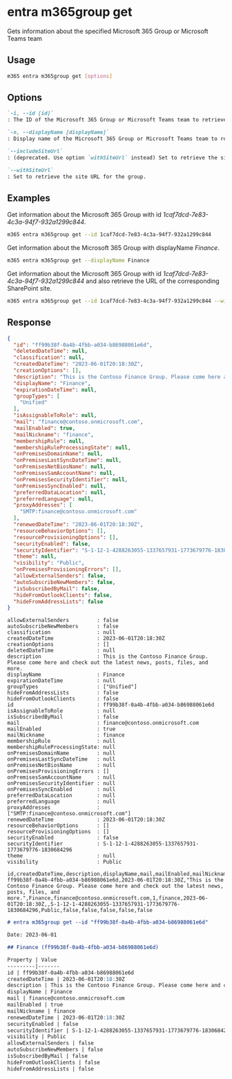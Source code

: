 
# entra m365group get

Gets information about the specified Microsoft 365 Group or Microsoft Teams team

## Usage

```sh
m365 entra m365group get [options]
```

## Options

```md definition-list
`-i, --id [id]`
: The ID of the Microsoft 365 Group or Microsoft Teams team to retrieve information for. Specify either `id` or `displayName`, but not both.

`-n, --displayName [displayName]`
: Display name of the Microsoft 365 Group or Microsoft Teams team to retrieve information for. Specify either `id` or `displayName`, but not both.

`--includeSiteUrl`
: (deprecated. Use option `withSiteUrl` instead) Set to retrieve the site URL for the group.

`--withSiteUrl`
: Set to retrieve the site URL for the group.
```

<Global />

## Examples

Get information about the Microsoft 365 Group with id _1caf7dcd-7e83-4c3a-94f7-932a1299c844_.

```sh
m365 entra m365group get --id 1caf7dcd-7e83-4c3a-94f7-932a1299c844
```

Get information about the Microsoft 365 Group with displayName _Finance_.

```sh
m365 entra m365group get --displayName Finance
```

Get information about the Microsoft 365 Group with id _1caf7dcd-7e83-4c3a-94f7-932a1299c844_ and also retrieve the URL of the corresponding SharePoint site.

```sh
m365 entra m365group get --id 1caf7dcd-7e83-4c3a-94f7-932a1299c844 --withSiteUrl
```

## Response

<Tabs>
  <TabItem value="JSON">

  ```json
  {
    "id": "ff99b38f-0a4b-4fbb-a034-b86988061e6d",
    "deletedDateTime": null,
    "classification": null,
    "createdDateTime": "2023-06-01T20:18:30Z",
    "creationOptions": [],
    "description": "This is the Contoso Finance Group. Please come here and check out the latest news, posts, files, and more.",
    "displayName": "Finance",
    "expirationDateTime": null,
    "groupTypes": [
      "Unified"
    ],
    "isAssignableToRole": null,
    "mail": "finance@contoso.onmicrosoft.com",
    "mailEnabled": true,
    "mailNickname": "finance",
    "membershipRule": null,
    "membershipRuleProcessingState": null,
    "onPremisesDomainName": null,
    "onPremisesLastSyncDateTime": null,
    "onPremisesNetBiosName": null,
    "onPremisesSamAccountName": null,
    "onPremisesSecurityIdentifier": null,
    "onPremisesSyncEnabled": null,
    "preferredDataLocation": null,
    "preferredLanguage": null,
    "proxyAddresses": [
      "SMTP:finance@contoso.onmicrosoft.com"
    ],
    "renewedDateTime": "2023-06-01T20:18:30Z",
    "resourceBehaviorOptions": [],
    "resourceProvisioningOptions": [],
    "securityEnabled": false,
    "securityIdentifier": "S-1-12-1-4288263055-1337657931-1773679776-1830684296",
    "theme": null,
    "visibility": "Public",
    "onPremisesProvisioningErrors": [],
    "allowExternalSenders": false,
    "autoSubscribeNewMembers": false,
    "isSubscribedByMail": false,
    "hideFromOutlookClients": false,
    "hideFromAddressLists": false
  }
  ```

  </TabItem>
  <TabItem value="Text">

  ```text
  allowExternalSenders         : false
  autoSubscribeNewMembers      : false
  classification               : null
  createdDateTime              : 2023-06-01T20:18:30Z
  creationOptions              : []
  deletedDateTime              : null
  description                  : This is the Contoso Finance Group. Please come here and check out the latest news, posts, files, and more.
  displayName                  : Finance
  expirationDateTime           : null
  groupTypes                   : ["Unified"]
  hideFromAddressLists         : false
  hideFromOutlookClients       : false
  id                           : ff99b38f-0a4b-4fbb-a034-b86988061e6d
  isAssignableToRole           : null
  isSubscribedByMail           : false
  mail                         : finance@contoso.onmicrosoft.com
  mailEnabled                  : true
  mailNickname                 : finance
  membershipRule               : null
  membershipRuleProcessingState: null
  onPremisesDomainName         : null
  onPremisesLastSyncDateTime   : null
  onPremisesNetBiosName        : null
  onPremisesProvisioningErrors : []
  onPremisesSamAccountName     : null
  onPremisesSecurityIdentifier : null
  onPremisesSyncEnabled        : null
  preferredDataLocation        : null
  preferredLanguage            : null
  proxyAddresses               : ["SMTP:finance@contoso.onmicrosoft.com"]
  renewedDateTime              : 2023-06-01T20:18:30Z
  resourceBehaviorOptions      : []
  resourceProvisioningOptions  : []
  securityEnabled              : false
  securityIdentifier           : S-1-12-1-4288263055-1337657931-1773679776-1830684296
  theme                        : null
  visibility                   : Public
  ```

  </TabItem>
  <TabItem value="CSV">

  ```csv
  id,createdDateTime,description,displayName,mail,mailEnabled,mailNickname,renewedDateTime,securityEnabled,securityIdentifier,visibility,allowExternalSenders,autoSubscribeNewMembers,isSubscribedByMail,hideFromOutlookClients,hideFromAddressLists
  ff99b38f-0a4b-4fbb-a034-b86988061e6d,2023-06-01T20:18:30Z,"This is the Contoso Finance Group. Please come here and check out the latest news, posts, files, and more.",Finance,finance@contoso.onmicrosoft.com,1,finance,2023-06-01T20:18:30Z,,S-1-12-1-4288263055-1337657931-1773679776-1830684296,Public,false,false,false,false,false
  ```

  </TabItem>
  <TabItem value="Markdown">

  ```md
  # entra m365group get --id "ff99b38f-0a4b-4fbb-a034-b86988061e6d"

  Date: 2023-06-01

  ## Finance (ff99b38f-0a4b-4fbb-a034-b86988061e6d)

  Property | Value
  ---------|-------
  id | ff99b38f-0a4b-4fbb-a034-b86988061e6d
  createdDateTime | 2023-06-01T20:18:30Z
  description | This is the Contoso Finance Group. Please come here and check out the latest news, posts, files, and more.
  displayName | Finance
  mail | finance@contoso.onmicrosoft.com
  mailEnabled | true
  mailNickname | finance
  renewedDateTime | 2023-06-01T20:18:30Z
  securityEnabled | false
  securityIdentifier | S-1-12-1-4288263055-1337657931-1773679776-1830684296
  visibility | Public
  allowExternalSenders | false
  autoSubscribeNewMembers | false
  isSubscribedByMail | false
  hideFromOutlookClients | false
  hideFromAddressLists | false
  ```

  </TabItem>
</Tabs>
